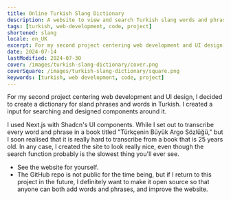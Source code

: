 ```yaml
---
title: Online Turkish Slang Dictionary
description: A website to view and search Turkish slang words and phrases.
tags: [turkish, web-development, code, project]
shortened: slang
locale: en_UK
excerpt: For my second project centering web development and UI design, I decided to create a dictionary for sland phrases and words in Turkish. I created a input for searching and designed components around it.
date: 2024-07-14
lastModified: 2024-07-30
cover: /images/turkish-slang-dictionary/cover.png
coverSquare: /images/turkish-slang-dictionary/square.png
keywords: [turkish, web development, code, project]
---
```

For my second project centering web development and UI design, I decided to create a dictionary for
sland phrases and words in Turkish. I created a input for searching and designed components around it.

I used <Link href="https://nextjs.org/">Next.js</Link> with <Link href="https://ui.shadcn.com/">Shadcn's UI components</Link>.
While I set out to transcribe every word and phrase in a book titled "Türkçenin Büyük Argo Sözlüğü," but I soon realised
that it is really hard to transcribe from a book that is 25 years old. In any case, I created the site to look really nice,
even though the search function probably is the slowest thing you'll ever see.

- <Link href="https://argo-sozlugu.mkutay.dev/">See the website for yourself.</Link>
- The GitHub repo is not public for the time being, but if I return to this project in the future, I definitely want to 
make it open source so that anyone can both add words and phrases, and improve the website.


